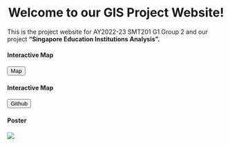 # Welcome to our GIS Project Website! {style="text-align: center"}

This is the project website for AY2022-23 SMT201 G1 Group 2 and our project **"Singapore Education Institutions Analysis".**

```{=html}
<div class="d-inline-flex justify-content-around">
  <h4>Interactive Map</h4>
  <button class="btn btn-primary" onclick="location.href='https://smt201g2map  .netlify.app/';">Map</button>

  <h4>Interactive Map</h4>
  <button class="btn btn-primary" onclick="location.href='https://github.com/99zhebin/SMT201G2.git'">Github</button>
</div>
```
#### Poster {style="text-align: left"}

![](images/GIS%20Poster%20Group%202_Accessibility%20Analysis.jpg)
